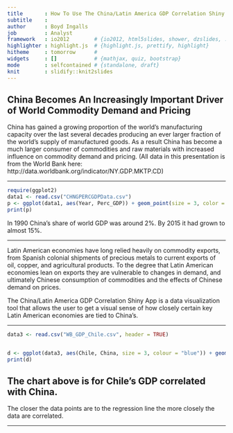 ```yaml
---
title       : How To Use The China/Latin America GDP Correlation Shiny App
subtitle    : 
author      : Boyd Ingalls
job         : Analyst
framework   : io2012        # {io2012, html5slides, shower, dzslides, ...}
highlighter : highlight.js  # {highlight.js, prettify, highlight}
hitheme     : tomorrow      # 
widgets     : []            # {mathjax, quiz, bootstrap}
mode        : selfcontained # {standalone, draft}
knit        : slidify::knit2slides
---
```




## China Becomes An Increasingly Important Driver of World Commodity Demand and Pricing




China has gained a growing proportion of the world's manufacturing capacity over the last several decades producing an ever larger fraction of the world's supply of manufactured goods. As a result China has become a much larger consumer of commodities and raw materials with increased influence on commodity demand and pricing.
(All data in this presentation is from the World Bank here: http://data.worldbank.org/indicator/NY.GDP.MKTP.CD)

---

```r
require(ggplot2)
data1 <- read.csv("CHNGPERCGDPData.csv")
p <- ggplot(data1, aes(Year, Perc_GDP)) + geom_point(size = 3, color = "darkred") + geom_line() + ylab("China Percentage of World GDP") + theme(panel.background = element_rect(fill = "#E5F5F9")) + scale_y_continuous(labels=percent)
print(p)
```

In 1990 China's share of world GDP was around 2%. By 2015 it had grown to almost 15%.

---

Latin American economies have long relied heavily on commodity exports, from Spanish colonial shipments of precious metals to 
current exports of oil, copper, and agricultural products. To the degree that Latin American economies lean on exports they are vulnerable to changes in demand, and ultimately Chinese consumption of commodities and the effects of Chinese demand on prices.

The China/Latin America GDP Correlation Shiny App is a data visualization tool that allows the user to get a visual sense of how closely certain key Latin American economies are tied to China's.

---

```r
data3 <- read.csv("WB_GDP_Chile.csv", header = TRUE)


d <- ggplot(data3, aes(Chile, China, size = 3, colour = "blue")) + geom_point(colour = "#33a02c", shape = 17) + labs(title = "Selected Correlations\nChile", x = "China GDP in $ Millions", y = "Comparison GDP in $ Milliions") + theme(plot.title = element_text(face = "bold", size = 20)) + theme(axis.title = element_text(face = "bold", size = 16)) + scale_x_continuous(labels = comma) + scale_y_continuous(labels = comma) + theme(panel.background = element_rect(fill = "#E5F5F9")) + geom_smooth(method = lm, size = 1, se = FALSE, colour = "#33a02c") + theme(legend.position = "none")
print(d)
```

The chart above is for Chile's GDP correlated with China. 
---

The closer the data points are to the regression line the more closely the data are correlated.


---